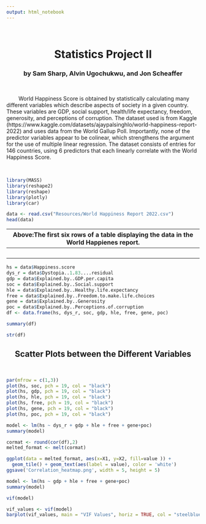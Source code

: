 ```yaml
---
output: html_notebook
---
```


<br>
<b><center><h1> Statistics Project II </h1></center></b>
<center><h3>by Sam Sharp, Alvin Ugochukwu, and Jon Scheaffer</h3></center>
<br>
<p>&nbsp;&nbsp;&nbsp;&nbsp;&nbsp;&nbsp;&nbsp;&nbsp;World Happiness Score is obtained by statistically calculating many different variables which describe aspects of society in a given country. These variables are GDP, social support, health/life expectancy, freedom, generosity, and perceptions of corruption. The dataset used is from Kaggle (https://www.kaggle.com/datasets/ajaypalsinghlo/world-happiness-report-2022) and uses data from the World Gallup Poll. Importantly, none of the predictor variables appear to be colinear, which strengthens the argument for the use of multiple linear regression. The dataset consists of entries for 146 countries, using 6 predictors that each linearly correlate with the World Happiness Score.</p>
<br>


```r
library(MASS) 
library(reshape2) 
library(reshape)
library(plotly)
library(car)
```

```r
data <- read.csv("Resources/World Happiness Report 2022.csv")
head(data)
```
<p>Above:The first six rows of a table displaying the data in the World Happienes report.</p>
------------------------------------------------------
<br>

```r
hs = data$Happiness.score
dys_r = data$Dystopia..1.83....residual
gdp = data$Explained.by..GDP.per.capita
soc = data$Explained.by..Social.support
hle = data$Explained.by..Healthy.life.expectancy
free = data$Explained.by..Freedom.to.make.life.choices
gene = data$Explained.by..Generosity
poc = data$Explained.by..Perceptions.of.corruption
df <- data.frame(hs, dys_r, soc, gdp, hle, free, gene, poc)
```

```r
summary(df)
```

```r
str(df)
```
<center><h2> Scatter Plots between the Different Variables </h2></center>
<br>
```r
par(mfrow = c(1,3))
plot(hs, soc, pch = 19, col = "black")
plot(hs, gdp, pch = 19, col = "black")
plot(hs, hle, pch = 19, col = "black")
plot(hs, free, pch = 19, col = "black")
plot(hs, gene, pch = 19, col = "black")
plot(hs, poc, pch = 19, col = "black")
```



```r
model <- lm(hs ~ dys_r + gdp + hle + free + gene+poc)
summary(model)
```

```r
cormat <- round(cor(df),2)
melted_format <- melt(cormat)
```

```r
ggplot(data = melted_format, aes(x=X1, y=X2, fill=value )) + 
  geom_tile() + geom_text(aes(label = value), color = 'white')
ggsave('Correlation_heatmap.png', width = 5, height = 5)
```


```r
model <- lm(hs ~ gdp + hle + free + gene+poc)
summary(model)
```

```r
vif(model)
```

```r
vif_values <- vif(model)
barplot(vif_values, main = "VIF Values", horiz = TRUE, col = "steelblue")
```



